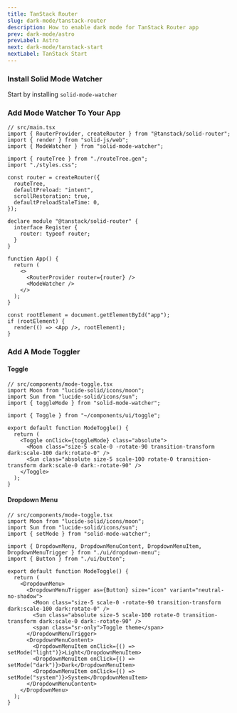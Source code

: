 ```yaml
---
title: TanStack Router
slug: dark-mode/tanstack-router
description: How to enable dark mode for TanStack Router app
prev: dark-mode/astro
prevLabel: Astro
next: dark-mode/tanstack-start
nextLabel: TanStack Start
---
```


### Install Solid Mode Watcher

Start by installing `solid-mode-watcher`

<NpmCommand type="install" command="solid-mode-watcher" />

### Add Mode Watcher To Your App

```tsx ins={4,26}
// src/main.tsx
import { RouterProvider, createRouter } from "@tanstack/solid-router";
import { render } from "solid-js/web";
import { ModeWatcher } from "solid-mode-watcher";

import { routeTree } from "./routeTree.gen";
import "./styles.css";

const router = createRouter({
  routeTree,
  defaultPreload: "intent",
  scrollRestoration: true,
  defaultPreloadStaleTime: 0,
});

declare module "@tanstack/solid-router" {
  interface Register {
    router: typeof router;
  }
}

function App() {
  return (
    <>
      <RouterProvider router={router} />
      <ModeWatcher />
    </>
  );
}

const rootElement = document.getElementById("app");
if (rootElement) {
  render(() => <App />, rootElement);
}

```

### Add A Mode Toggler

#### Toggle

```tsx
// src/components/mode-toggle.tsx
import Moon from "lucide-solid/icons/moon";
import Sun from "lucide-solid/icons/sun";
import { toggleMode } from "solid-mode-watcher";

import { Toggle } from "~/components/ui/toggle";

export default function ModeToggle() {
  return (
    <Toggle onClick={toggleMode} class="absolute">
      <Moon class="size-5 scale-0 -rotate-90 transition-transform dark:scale-100 dark:rotate-0" />
      <Sun class="absolute size-5 scale-100 rotate-0 transition-transform dark:scale-0 dark:-rotate-90" />
    </Toggle>
  );
}
```

#### Dropdown Menu

```tsx
// src/components/mode-toggle.tsx
import Moon from "lucide-solid/icons/moon";
import Sun from "lucide-solid/icons/sun";
import { setMode } from "solid-mode-watcher";

import { DropdownMenu, DropdownMenuContent, DropdownMenuItem, DropdownMenuTrigger } from "./ui/dropdown-menu";
import { Button } from "./ui/button";

export default function ModeToggle() {
  return (
    <DropdownMenu>
      <DropdownMenuTrigger as={Button} size="icon" variant="neutral-no-shadow">
        <Moon class="size-5 scale-0 -rotate-90 transition-transform dark:scale-100 dark:rotate-0" />
        <Sun class="absolute size-5 scale-100 rotate-0 transition-transform dark:scale-0 dark:-rotate-90" />
        <span class="sr-only">Toggle theme</span>
      </DropdownMenuTrigger>
      <DropdownMenuContent>
        <DropdownMenuItem onClick={() => setMode("light")}>Light</DropdownMenuItem>
        <DropdownMenuItem onClick={() => setMode("dark")}>Dark</DropdownMenuItem>
        <DropdownMenuItem onClick={() => setMode("system")}>System</DropdownMenuItem>
      </DropdownMenuContent>
    </DropdownMenu>
  );
}
```